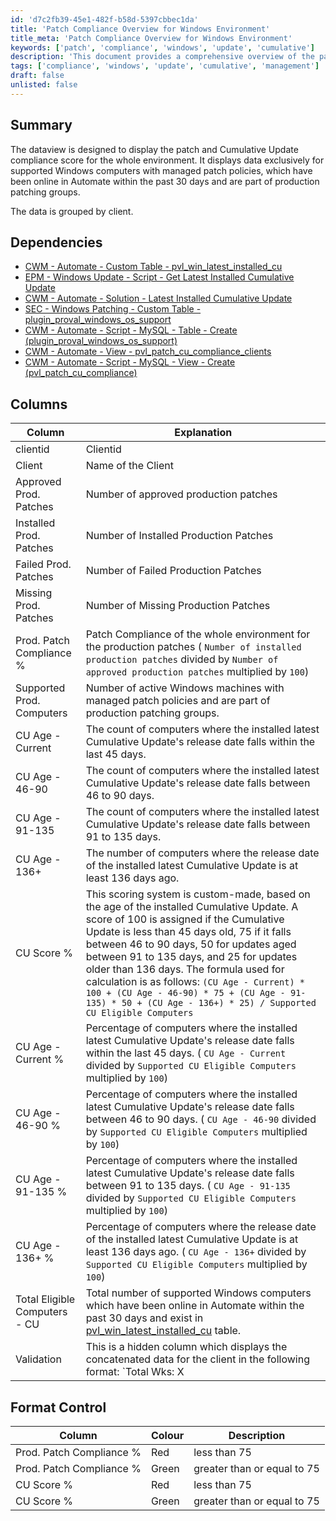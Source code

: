 ```yaml
---
id: 'd7c2fb39-45e1-482f-b58d-5397cbbec1da'
title: 'Patch Compliance Overview for Windows Environment'
title_meta: 'Patch Compliance Overview for Windows Environment'
keywords: ['patch', 'compliance', 'windows', 'update', 'cumulative']
description: 'This document provides a comprehensive overview of the patch and Cumulative Update compliance scores for Windows environments using ConnectWise Automate. It details the metrics for supported Windows computers, including compliance percentages, age of updates, and validation data, grouped by client for better clarity and management.'
tags: ['compliance', 'windows', 'update', 'cumulative', 'management']
draft: false
unlisted: false
---
```

## Summary

The dataview is designed to display the patch and Cumulative Update compliance score for the whole environment. It displays data exclusively for supported Windows computers with managed patch policies, which have been online in Automate within the past 30 days and are part of production patching groups.

The data is grouped by client.

## Dependencies

- [CWM - Automate - Custom Table - pvl_win_latest_installed_cu](https://proval.itglue.com/DOC-5078775-12929648)
- [EPM - Windows Update - Script - Get Latest Installed Cumulative Update](https://proval.itglue.com/DOC-5078775-12849478)
- [CWM - Automate - Solution - Latest Installed Cumulative Update](https://proval.itglue.com/DOC-5078775-12850104)
- [SEC - Windows Patching - Custom Table - plugin_proval_windows_os_support](https://proval.itglue.com/DOC-5078775-7780690)
- [CWM - Automate - Script - MySQL - Table - Create (plugin_proval_windows_os_support)](https://proval.itglue.com/DOC-5078775-11564131)
- [CWM - Automate - View - pvl_patch_cu_compliance_clients](https://proval.itglue.com/DOC-5078775-15390696)
- [CWM - Automate - Script - MySQL - View - Create (pvl_patch_cu_compliance)](https://proval.itglue.com/DOC-5078775-15392208)

## Columns

| Column                       | Explanation                                                                                                         |
|------------------------------|---------------------------------------------------------------------------------------------------------------------|
| clientid                     | Clientid                                                                                                           |
| Client                       | Name of the Client                                                                                                |
| Approved Prod. Patches       | Number of approved production patches                                                                              |
| Installed Prod. Patches      | Number of Installed Production Patches                                                                             |
| Failed Prod. Patches         | Number of Failed Production Patches                                                                                |
| Missing Prod. Patches        | Number of Missing Production Patches                                                                               |
| Prod. Patch Compliance %     | Patch Compliance of the whole environment for the production patches ( `Number of installed production patches` divided by `Number of approved production patches` multiplied by `100`) |
| Supported Prod. Computers     | Number of active Windows machines with managed patch policies and are part of production patching groups.         |
| CU Age - Current             | The count of computers where the installed latest Cumulative Update's release date falls within the last 45 days. |
| CU Age - 46-90               | The count of computers where the installed latest Cumulative Update's release date falls between 46 to 90 days.    |
| CU Age - 91-135              | The count of computers where the installed latest Cumulative Update's release date falls between 91 to 135 days.   |
| CU Age - 136+                | The number of computers where the release date of the installed latest Cumulative Update is at least 136 days ago. |
| CU Score %                   | This scoring system is custom-made, based on the age of the installed Cumulative Update. A score of 100 is assigned if the Cumulative Update is less than 45 days old, 75 if it falls between 46 to 90 days, 50 for updates aged between 91 to 135 days, and 25 for updates older than 136 days. The formula used for calculation is as follows:  `(CU Age - Current) * 100 + (CU Age - 46-90) * 75 + (CU Age - 91-135) * 50 + (CU Age - 136+) * 25) / Supported CU Eligible Computers` |
| CU Age - Current %           | Percentage of computers where the installed latest Cumulative Update's release date falls within the last 45 days. ( `CU Age - Current` divided by `Supported CU Eligible Computers` multiplied by `100`) |
| CU Age - 46-90 %             | Percentage of computers where the installed latest Cumulative Update's release date falls between 46 to 90 days. ( `CU Age - 46-90` divided by `Supported CU Eligible Computers` multiplied by `100`) |
| CU Age - 91-135 %            | Percentage of computers where the installed latest Cumulative Update's release date falls between 91 to 135 days. ( `CU Age - 91-135` divided by `Supported CU Eligible Computers` multiplied by `100`) |
| CU Age - 136+ %              | Percentage of computers where the release date of the installed latest Cumulative Update is at least 136 days ago. ( `CU Age - 136+` divided by `Supported CU Eligible Computers` multiplied by `100`) |
| Total Eligible Computers - CU | Total number of supported Windows computers which have been online in Automate within the past 30 days and exist in [pvl_win_latest_installed_cu](https://proval.itglue.com/DOC-5078775-12929648) table. |
| Validation                   | This is a hidden column which displays the concatenated data for the client in the following format: `Total Wks: X | Total Svrs: X | Wks Online > 30d: X | Online Patch Managed Wks: X | Patch Managed Wks: X | Patch Managed Svrs: X | Wks in CU Table: X | Svrs in CU Table: X | Unsupported Svrs: X | Unsupported Wks: X`  **Total Wks** - Total number of workstations unfiltered.  **Total Svrs** - Total number of servers unfiltered.  **Wks Online > 30 days** - Workstations that have been online in the past 30 days, including non-patch-managed and EOL systems.  **Online Patch Managed Wks** - Workstations that have been online in the past 30 days and are patch-managed, including EOL systems.  **Patch Managed Wks** - Workstations that are patch managed, including offline agents and EOL systems.  **Patch Managed Svrs** - Servers that are patch managed, including offline agents and EOL systems.  **Wks in CU table** - Workstations that are in the [pvl_win_latest_installed_cu](https://proval.itglue.com/DOC-5078775-12929648) table.  **Svrs in CU table** - Servers that are in the [pvl_win_latest_installed_cu](https://proval.itglue.com/DOC-5078775-12929648) table.  **Unsupported Svrs** - Servers that are EOL.  **Unsupported Wks** - Workstations that are EOL.  This column is independent of the [pvl_patch_cu_compliance_clients](https://proval.itglue.com/DOC-5078775-15390696) table and displays the count of all machines regardless of them being supported or end of life. |

## Format Control

| Column                     | Colour | Description                      |
|----------------------------|--------|----------------------------------|
| Prod. Patch Compliance %   | Red    | less than 75                     |
| Prod. Patch Compliance %   | Green  | greater than or equal to 75      |
| CU Score %                 | Red    | less than 75                     |
| CU Score %                 | Green  | greater than or equal to 75      |












